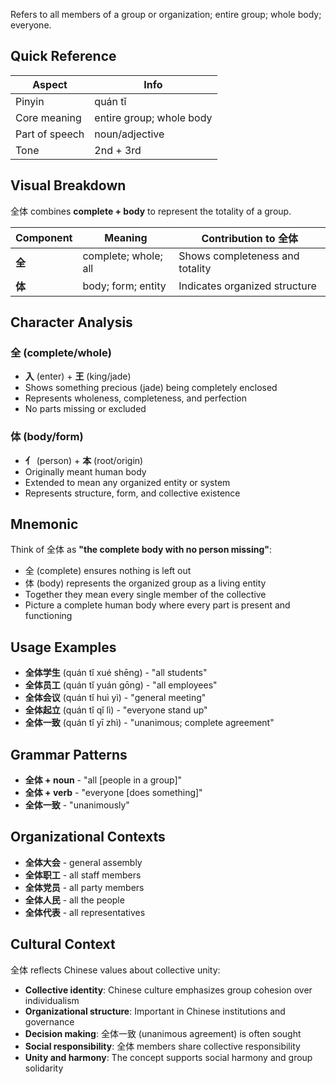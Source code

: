 Refers to all members of a group or organization; entire group; whole body; everyone.

## Quick Reference

| Aspect         | Info              |
| -------------- | ----------------- |
| Pinyin         | quán tǐ           |
| Core meaning   | entire group; whole body |
| Part of speech | noun/adjective    |
| Tone           | 2nd + 3rd         |

## Visual Breakdown

全体 combines **complete + body** to represent the totality of a group.

| Component | Meaning              | Contribution to 全体           |
| --------- | -------------------- | ------------------------------ |
| **全**    | complete; whole; all | Shows completeness and totality|
| **体**    | body; form; entity   | Indicates organized structure  |

## Character Analysis

### 全 (complete/whole)
- **入** (enter) + **王** (king/jade)
- Shows something precious (jade) being completely enclosed
- Represents wholeness, completeness, and perfection
- No parts missing or excluded

### 体 (body/form)
- **⺅** (person) + **本** (root/origin)
- Originally meant human body
- Extended to mean any organized entity or system
- Represents structure, form, and collective existence

## Mnemonic

Think of 全体 as **"the complete body with no person missing"**:
- 全 (complete) ensures nothing is left out
- 体 (body) represents the organized group as a living entity
- Together they mean every single member of the collective
- Picture a complete human body where every part is present and functioning

## Usage Examples

- **全体学生** (quán tǐ xué shēng) - "all students"
- **全体员工** (quán tǐ yuán gōng) - "all employees"
- **全体会议** (quán tǐ huì yì) - "general meeting"
- **全体起立** (quán tǐ qǐ lì) - "everyone stand up"
- **全体一致** (quán tǐ yī zhì) - "unanimous; complete agreement"

## Grammar Patterns

- **全体 + noun** - "all [people in a group]"
- **全体 + verb** - "everyone [does something]"
- **全体一致** - "unanimously"

## Organizational Contexts

- **全体大会** - general assembly
- **全体职工** - all staff members
- **全体党员** - all party members
- **全体人民** - all the people
- **全体代表** - all representatives

## Cultural Context

全体 reflects Chinese values about collective unity:
- **Collective identity**: Chinese culture emphasizes group cohesion over individualism
- **Organizational structure**: Important in Chinese institutions and governance
- **Decision making**: 全体一致 (unanimous agreement) is often sought
- **Social responsibility**: 全体 members share collective responsibility
- **Unity and harmony**: The concept supports social harmony and group solidarity
